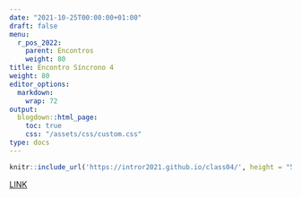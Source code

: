 ```yaml
---
date: "2021-10-25T00:00:00+01:00"
draft: false
menu:
  r_pos_2022:
    parent: Encontros
    weight: 80
title: Encontro Síncrono 4
weight: 80
editor_options: 
  markdown: 
    wrap: 72
output: 
  blogdown::html_page:
    toc: true
    css: "/assets/css/custom.css"
type: docs
---
```



```r
knitr::include_url('https://intror2021.github.io/class04/', height = "500px")
```

[LINK](https://intror2021.github.io/class04/)

